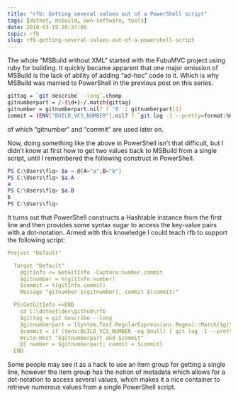 ```yaml
---
title: "rfb: Getting several values out of a PowerShell script"
tags: [dotnet, msbuild, own-software, tools]
date: 2010-03-19 20:37:00
topic: rfb
slug: rfb-getting-several-values-out-of-a-powershell-script
---
```


<TopicToc topicId="rfb" header="realfiction builder" />

The whole “MSBuild without XML“ started with the FubuMVC project using ruby for building. It quickly became apparent that one major omission of MSBuild is the lack of ability of adding “ad-hoc” code to it. Which is why MSBuild was married to PowerShell in the previous post on this series.

```bash
gittag = `git describe --long`.chomp
gitnumberpart = /-(\d+)-/.match(gittag)
gitnumber = gitnumberpart.nil? ? '0' : gitnumberpart[1]
commit = (ENV["BUILD_VCS_NUMBER"].nil? ? `git log -1 --pretty=format:%H` : ENV["BUILD_VCS_NUMBER"])
```

of which “gitnumber” and “commit” are used later on.

Now, doing something like the above in PowerShell isn’t that difficult, but I didn’t know at first how to get two values back to MSBuild from a single script, until I remembered the following construct in PowerShell.

```powershell
PS C:\Users\flq> $a = @{A="a";B="b"}
PS C:\Users\flq> $a.A
a
PS C:\Users\flq> $a.B
b
PS C:\Users\flq>
```

It turns out that PowerShell constructs a Hashtable instance from the first line and then provides some syntax sugar to access the key-value pairs with a dot-notation. Armed with this knowledge I could teach rfb to support the following script: 

```yaml
Project "Default"

  Target "Default"
    @gitInfo <= GetGitInfo -Capture:number,commit
    $gitnumber = %(gitInfo.number)
    $commit = %(gitInfo.commit)
    Message "gitnumber $(gitnumber), commit $(commit)"

  PS:GetGitInfo <<END
    cd C:\dotnet\dev\github\rfb
    $gittag = git describe --long
    $gitnumberpart = [System.Text.RegularExpressions.Regex]::Match($gittag, "\.(\d+)").Groups[1].Value
    $commit = if ($env:BUILD_VCS_NUMBER -eq $null) { git log -1 --pretty=format:%H } else { $env:BUILD_VCS_NUMBER }
    Write-Host "$gitnumberpart and $commit"
    @{ number = $gitnumberpart; commit = $commit}
  END
```
Some people may see it as a hack to use an item group for getting a single line, however the item group has the notion of metadata which allows for a dot-notation to access several values, which makes it a nice container to retrieve numerous values from a single PowerShell script.